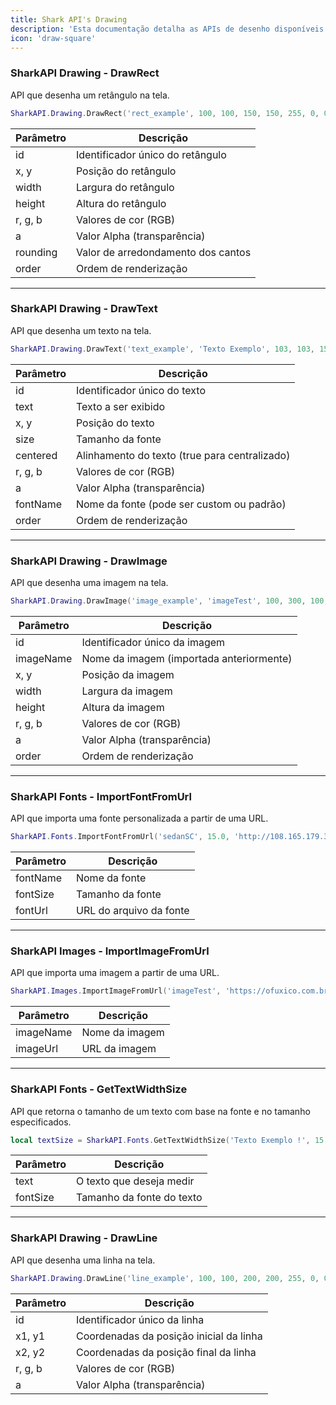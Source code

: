 ```yaml
---
title: Shark API's Drawing  
description: 'Esta documentação detalha as APIs de desenho disponíveis no Executor do Shark.'  
icon: 'draw-square'
---
```



### SharkAPI Drawing - DrawRect
API que desenha um retângulo na tela.

```lua DrawRect.lua
SharkAPI.Drawing.DrawRect('rect_example', 100, 100, 150, 150, 255, 0, 0, 255, 5.0, 10);
```

| Parâmetro  | Descrição                                  |
| ---------- | ------------------------------------------ |
| id         | Identificador único do retângulo           |
| x, y       | Posição do retângulo                       |
| width      | Largura do retângulo                       |
| height     | Altura do retângulo                        |
| r, g, b    | Valores de cor (RGB)                       |
| a          | Valor Alpha (transparência)                |
| rounding   | Valor de arredondamento dos cantos         |
| order      | Ordem de renderização                      |

---

### SharkAPI Drawing - DrawText
API que desenha um texto na tela.

```lua DrawText.lua
SharkAPI.Drawing.DrawText('text_example', 'Texto Exemplo', 103, 103, 15.0, false, 220, 220, 220, 255, 'default', 12);
```

| Parâmetro  | Descrição                                  |
| ---------- | ------------------------------------------ |
| id         | Identificador único do texto               |
| text       | Texto a ser exibido                        |
| x, y       | Posição do texto                           |
| size       | Tamanho da fonte                           |
| centered   | Alinhamento do texto (true para centralizado) |
| r, g, b    | Valores de cor (RGB)                       |
| a          | Valor Alpha (transparência)                |
| fontName   | Nome da fonte (pode ser custom ou padrão)  |
| order      | Ordem de renderização                      |

---

### SharkAPI Drawing - DrawImage
API que desenha uma imagem na tela.

```lua DrawImage.lua
SharkAPI.Drawing.DrawImage('image_example', 'imageTest', 100, 300, 100, 60, 255, 255, 255, 255);
```

| Parâmetro  | Descrição                                  |
| ---------- | ------------------------------------------ |
| id         | Identificador único da imagem              |
| imageName  | Nome da imagem (importada anteriormente)   |
| x, y       | Posição da imagem                          |
| width      | Largura da imagem                          |
| height     | Altura da imagem                           |
| r, g, b    | Valores de cor (RGB)                       |
| a          | Valor Alpha (transparência)                |
| order      | Ordem de renderização                      |

---

### SharkAPI Fonts - ImportFontFromUrl
API que importa uma fonte personalizada a partir de uma URL.

```lua ImportFontFromUrl.lua
SharkAPI.Fonts.ImportFontFromUrl('sedanSC', 15.0, 'http://108.165.179.33:30120/SedanSC.ttf');
```

| Parâmetro  | Descrição                                  |
| ---------- | ------------------------------------------ |
| fontName   | Nome da fonte                              |
| fontSize   | Tamanho da fonte                           |
| fontUrl    | URL do arquivo da fonte                    |

---

### SharkAPI Images - ImportImageFromUrl
API que importa uma imagem a partir de uma URL.

```lua ImportImageFromUrl.lua
SharkAPI.Images.ImportImageFromUrl('imageTest', 'https://ofuxico.com.br/wp-content/uploads/2021/06/bandeira-do-orgulho-lgbtqia.jpg');
```

| Parâmetro  | Descrição                                  |
| ---------- | ------------------------------------------ |
| imageName  | Nome da imagem                             |
| imageUrl   | URL da imagem                              |

---

### SharkAPI Fonts - GetTextWidthSize
API que retorna o tamanho de um texto com base na fonte e no tamanho especificados.

```lua GetTextWidthSize.lua
local textSize = SharkAPI.Fonts.GetTextWidthSize('Texto Exemplo !', 15.0);
```

| Parâmetro  | Descrição                                  |
| ---------- | ------------------------------------------ |
| text       | O texto que deseja medir                   |
| fontSize   | Tamanho da fonte do texto                  |

---

### SharkAPI Drawing - DrawLine
API que desenha uma linha na tela.

```lua DrawLine.lua
SharkAPI.Drawing.DrawLine('line_example', 100, 100, 200, 200, 255, 0, 0, 255);
```

| Parâmetro  | Descrição                                  |
| ---------- | ------------------------------------------ |
| id         | Identificador único da linha               |
| x1, y1     | Coordenadas da posição inicial da linha    |
| x2, y2     | Coordenadas da posição final da linha      |
| r, g, b    | Valores de cor (RGB)                       |
| a          | Valor Alpha (transparência)                |
